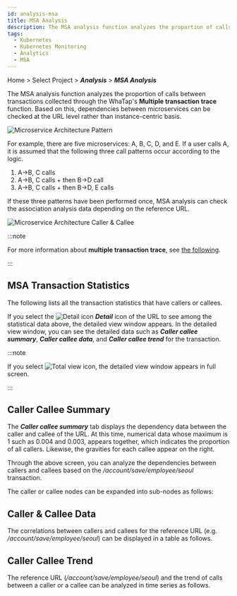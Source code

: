 ```yaml
---
id: analysis-msa
title: MSA Analysis
description: The MSA analysis function analyzes the proportion of calls between transactions collected through the WhaTap's MTRACE (multi-server tracing) function.
tags:
  - Kubernetes
  - Kubernetes Monitoring
  - Analytics
  - MSA
---
```


Home > Select Project > **_Analysis_** > **_MSA Analysis_**

The MSA analysis function analyzes the proportion of calls between transactions collected through the WhaTap's **Multiple transaction trace** function. Based on this, dependencies between microservices can be checked at the URL level rather than instance-centric basis.

![Microservice Architecture Pattern](https://img.whatap.io/media/images/whatap_application_analysis_msa_pattern.png)

For example, there are five microservices: A, B, C, D, and E. If a user calls A, it is assumed that the following three call patterns occur according to the logic. 

1.  A→B, C calls
2.  A→B, C calls + then B→D call
3.  A→B, C calls + then B→D, E calls 

If these three patterns have been performed once, MSA analysis can check the association analysis data depending on the reference URL.

![Microservice Architecture Caller & Callee](https://img.whatap.io/media/images/whatap_application_analysis_msa_caller_callee.png)

:::note

For more information about **multiple transaction trace**, see [the following](../java/trs-multi-trace).

:::

## MSA Transaction Statistics

The following lists all the transaction statistics that have callers or callees.

<ImgLang img='whatap_application_analysis_msa_2.png' desc='MSA Analysis' />

If you select the ![Detail icon](/img/ic-pageview.svg) **_Detail_** icon of the URL to see among the statistical data above, the detailed view window appears. In the detailed view window, you can see the detailed data such as **_Caller callee summary_**, **_Caller callee data_**, and **_Caller callee trend_** for the transaction. 

:::note 

If you select ![Total view icon](/img/ico-detail-mode.svg), the detailed view window appears in full screen.

:::

## Caller Callee Summary

The **_Caller callee summary_** tab displays the dependency data between the caller and callee of the URL. At this time, numerical data whose maximum is 1 such as 0.004 and 0.003, appears together, which indicates the proportion of all callers. Likewise, the gravities for each callee appear on the right.

<ImgLang img='whatap_application_analysis_msa_3.png' desc='Caller Callee Summary' />

Through the above screen, you can analyze the dependencies between callers and callees based on the _/account/save/employee/seoul_ transaction.

The caller or callee nodes can be expanded into sub-nodes as follows:

<ImgLang img='whatap_application_analysis_msa_4.png' desc='Caller Callee 하위 노드 상세 전개' />

## Caller & Callee Data

The correlations between callers and callees for the reference URL (e.g. _/account/save/employee/seoul_) can be displayed in a table as follows.

<ImgLang img='whatap_application_analysis_msa_5.png' desc='Caller와 Callee들의 상관관계' />

## Caller Callee Trend

The reference URL (_/account/save/employee/seoul_) and the trend of calls between a caller or a callee can be analyzed in time series as follows. 

<ImgLang img='whatap_application_analysis_msa_6.png' desc='Caller Callee Trend' />

<!-- 

>

위 화면은 /account/save/employee/seoul, /account/delete/division/daejun이라는 URL을 호출하는 추이가 어떠했는지 표현한 것입니다.

-->
